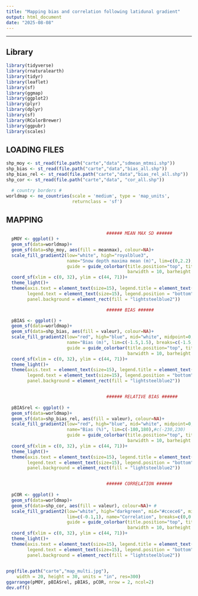 ```yaml
---
title: "Mapping bias and correlation following latidunal gradient"
output: html_document
date: "2025-08-08"
---
```


---

## Library

```r

library(tidyverse)
library(rnaturalearth)
library(tidyr)
library(leaflet)
library(sf)
library(ggmap)
library(ggplot2)
library(plyr)
library(dplyr)
library(sf)
library(RColorBrewer)
library(ggpubr)
library(scales)

```

## LOADING FILES

```r

shp_moy <- st_read(file.path("carte","data","sdmean_mtmsi.shp")) 
shp_bias <- st_read(file.path("carte","data","bias_all.shp")) 
shp_bias_rel <- st_read(file.path("carte","data","bias_rel_all.shp")) 
shp_cor <- st_read(file.path("carte","data", "cor_all.shp")) 

  # country borders #
worldmap <- ne_countries(scale = 'medium', type = 'map_units',
                         returnclass = 'sf')
```

## MAPPING

```r


                                      ###### MEAN MAX SD ######
  pMOY <- ggplot() +
  geom_sf(data=worldmap)+
  geom_sf(data=shp_moy, aes(fill = meanmax), colour=NA)+
  scale_fill_gradient2(low="white", high="royalblue3",
                       name="Snow depth maxima mean (m)", lim=c(0,2.2),
                       guide = guide_colorbar(title.position="top", title.hjust=0.5, 
                                              barwidth = 10, barheight = 0.5, ticks.colour="black"))+
  coord_sf(xlim = c(0, 32), ylim = c(44, 71))+ 
  theme_light()+
  theme(axis.text = element_text(size=15), legend.title = element_text(size=18), 
        legend.text = element_text(size=15), legend.position = "bottom",
        panel.background = element_rect(fill = "lightsteelblue2"))

                                      ###### BIAS ######

  pBIAS <- ggplot() +
  geom_sf(data=worldmap)+
  geom_sf(data=shp_bias, aes(fill = valeur), colour=NA)+
  scale_fill_gradient2(low="red", high="blue", mid="white", midpoint=0, 
                       name="Bias (m)", lim=c(-1.5,1.5), breaks=c(-1.5,-0.8,0,0.8, 1.5),
                       guide = guide_colorbar(title.position="top", title.hjust=0.5, 
                                              barwidth = 10, barheight = 0.5, ticks.colour="black"))+
  coord_sf(xlim = c(0, 32), ylim = c(44, 71))+ 
  theme_light()+
  theme(axis.text = element_text(size=15), legend.title = element_text(size=18), 
        legend.text = element_text(size=15), legend.position = "bottom",
        panel.background = element_rect(fill = "lightsteelblue2"))


                                      ###### RELATIVE BIAS ######
  
  pBIASrel <- ggplot() +
  geom_sf(data=worldmap)+
  geom_sf(data=shp_bias_rel, aes(fill = valeur), colour=NA)+
  scale_fill_gradient2(low="red", high="blue", mid="white", midpoint=0, 
                       name="Bias (%)", lim=c(-180,180),#c(-230,230)
                       guide = guide_colorbar(title.position="top", title.hjust=0.5, 
                                              barwidth = 10, barheight = 0.5, ticks.colour="black"))+
  coord_sf(xlim = c(0, 32), ylim = c(44, 71))+ 
  theme_light()+
  theme(axis.text = element_text(size=15), legend.title = element_text(size=18), 
        legend.text = element_text(size=15), legend.position = "bottom",
        panel.background = element_rect(fill = "lightsteelblue2"))


                                      ###### CORRELATION ######
  
  pCOR <- ggplot() +
  geom_sf(data=worldmap)+
  geom_sf(data=shp_cor, aes(fill = valeur), colour=NA)+ #
  scale_fill_gradient2(low="white", high="darkgreen", mid="#ccece6", midpoint=0.5, 
                       lim=c(-0.1,1), name="Correlation", breaks=c(0,0.2,0.4,0.6,0.8,1),
                       guide = guide_colorbar(title.position="top", title.hjust=0.5, 
                                              barwidth = 10, barheight = 0.5, ticks.colour="black"))+ 
  coord_sf(xlim = c(0, 32), ylim = c(44, 71))+ 
  theme_light()+
  theme(axis.text = element_text(size=15), legend.title = element_text(size=18), 
        legend.text = element_text(size=15), legend.position = "bottom",
        panel.background = element_rect(fill = "lightsteelblue2"))
  

png(file.path("carte","map_multi.jpg"), 
    width = 20, height = 30, units = "in", res=300)
ggarrange(pMOY, pBIASrel, pBIAS, pCOR, nrow = 2, ncol=2)
dev.off()


```

